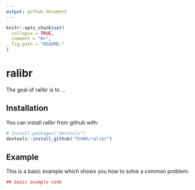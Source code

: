 ```yaml
---
output: github_document
---
```


<!-- README.md is generated from README.Rmd. Please edit that file -->

```r
knitr::opts_chunk$set(
  collapse = TRUE,
  comment = "#>",
  fig.path = "README-"
)
```

# ralibr

The goal of ralibr is to ...

## Installation

You can install ralibr from github with:

```r
# install.packages("devtools")
devtools::install_github("ThVWh/ralibr")
```

## Example

This is a basic example which shows you how to solve a common problem:

```r
## basic example code
```
